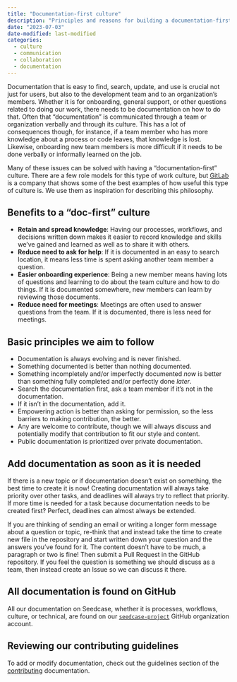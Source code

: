 ```yaml
---
title: "Documentation-first culture"
description: "Principles and reasons for building a documentation-first work culture."
date: "2023-07-03"
date-modified: last-modified
categories:
  - culture
  - communication
  - collaboration
  - documentation
---
```


Documentation that is easy to find, search, update, and use is crucial
not just for users, but also to the development team and to an
organization's members. Whether it is for onboarding, general support,
or other questions related to doing our work, there needs to be
documentation on how to do that. Often that "documentation" is
communicated through a team or organization verbally and through its
culture. This has a lot of consequences though, for instance, if a team
member who has more knowledge about a process or code leaves, that
knowledge is lost. Likewise, onboarding new team members is more
difficult if it needs to be done verbally or informally learned on the
job.

Many of these issues can be solved with having a "documentation-first"
culture. There are a few role models for this type of work culture, but
[GitLab](https://about.gitlab.com/company/culture/all-remote/handbook-first-documentation/)
is a company that shows some of the best examples of how useful this
type of culture is. We use them as inspiration for describing this
philosophy.

## Benefits to a "doc-first" culture

-   **Retain and spread knowledge**: Having our processes, workflows,
    and decisions written down makes it easier to record knowledge and
    skills we've gained and learned as well as to share it with others.
-   **Reduce need to ask for help**: If it is documented in an easy to
    search location, it means less time is spent asking another team
    member a question.
-   **Easier onboarding experience**: Being a new member means having
    lots of questions and learning to do about the team culture and how
    to do things. If it is documented somewhere, new members can learn
    by reviewing those documents.
-   **Reduce need for meetings**: Meetings are often used to answer
    questions from the team. If it is documented, there is less need for
    meetings.

## Basic principles we aim to follow

-   Documentation is always evolving and is never finished.
-   Something documented is better than nothing documented.
-   Something incompletely and/or imperfectly documented *now* is better
    than something fully completed and/or perfectly done *later*.
-   Search the documentation first, ask a team member if it's not in the
    documentation.
-   If it isn't in the documentation, add it.
-   Empowering action is better than asking for permission, so the less
    barriers to making contribution, the better.
-   Any are welcome to contribute, though we will always discuss and
    potentially modify that contribution to fit our style and content.
-   Public documentation is prioritized over private documentation.

## Add documentation as soon as it is needed

If there is a new topic or if documentation doesn't exist on something,
the best time to create it is now! Creating documentation will always
take priority over other tasks, and deadlines will always try to reflect
that priority. If more time is needed for a task because documentation
needs to be created first? Perfect, deadlines can almost always be
extended.

If you are thinking of sending an email or writing a longer form message
about a question or topic, re-think that and instead take the time to
create new file in the repository and start written down your question
and the answers you've found for it. The content doesn't have to be
much, a paragraph or two is fine! Then submit a Pull Request in the
GitHub repository. If you feel the question is something we should
discuss as a team, then instead create an Issue so we can discuss it
there.

## All documentation is found on GitHub

All our documentation on Seedcase, whether it is processes, workflows,
culture, or technical, are found on our
[`seedcase-project`](https://github.com/seedcase-project) GitHub
organization account.

## Reviewing our contributing guidelines

To add or modify documentation, check out the guidelines section of the
[contributing](https://community.seedcase-project.org) documentation.
